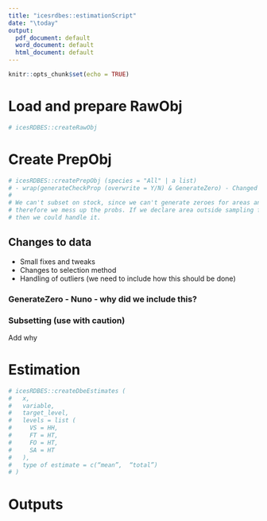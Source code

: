```yaml
---
title: "icesrdbes::estimationScript"
date: "\today"
output:
  pdf_document: default
  word_document: default
  html_document: default
---
```


```r

knitr::opts_chunk$set(echo = TRUE)

```


# Load and prepare RawObj
```r

# icesRDBES::createRawObj


```


# Create PrepObj

```r

# icesRDBES::createPrepObj (species = "All" | a list) 
# - wrap(generateCheckProp (overwrite = Y/N) & GenerateZero) - Changed from addCheckProp to generateCheckProp
# 
# We can't subset on stock, since we can't generate zeroes for areas and 
# therefore we mess up the probs. If we declare area outside sampling frames, 
# then we could handle it.

```


## Changes to data

- Small fixes and tweaks
- Changes to selection method
- Handling of outliers (we need to include how this should be done)

### GenerateZero - Nuno - why did we include this?

### Subsetting (use with caution)
 Add why

# Estimation

```r

# icesRDBES::createDbeEstimates (
#   x,
#   variable,
#   target_level,
#   levels = list (
#     VS = HH,
#     FT = HT,
#     FO = HT,
#     SA = HT
#   ),
#   type of estimate = c(“mean”,  “total”)
# )

```


# Outputs

```r



```

